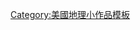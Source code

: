 {{Asbox
| image     = Flag of Wyoming.svg
| pix       = 30
| subject   = 
| qualifier = 關於[[懷俄明州]]
| category  = 懷俄明州小作品
| tempsort  = 
| name      = Template:Wyoming-stub
}}<noinclude>
[[Category:美國地理小作品模板]]
</noinclude>